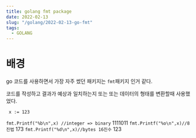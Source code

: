 ```yaml
---
title: golang fmt package 
date: 2022-02-13
slug: "/golang/2022-02-13-go-fmt"
tags:
  - GOLANG
---
```



# 배경
go 코드를 사용하면서
가장 자주 썼던 패키지는 `fmt`패키지 인거 같다.

코드를 작성하고 결과가 예상과 일치하는지 또는
또는 데이터의 형태를 변환할때 사용했었다.

`
x := 123`


`fmt.Printf("%b\n",x) //integer => binary`
1111011
`fmt.Printf("%o\n",x)//8진법`
173
`fmt.Printf("%d\n",x)//bytes 16진수`
123

